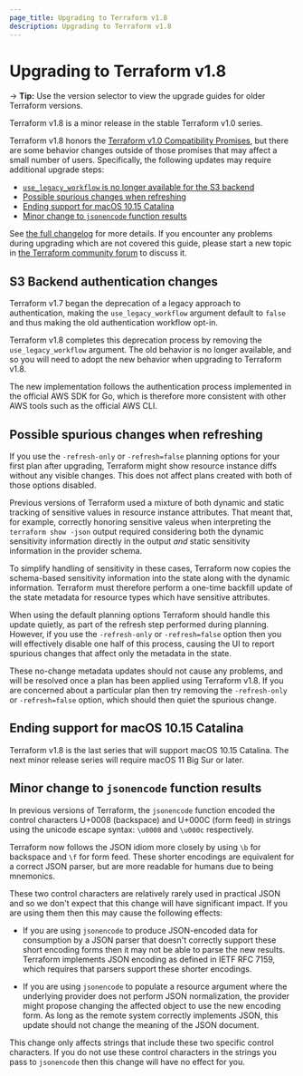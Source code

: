 ```yaml
---
page_title: Upgrading to Terraform v1.8
description: Upgrading to Terraform v1.8
---
```


# Upgrading to Terraform v1.8

-> **Tip:** Use the version selector to view the upgrade guides for older Terraform versions.

Terraform v1.8 is a minor release in the stable Terraform v1.0 series.

Terraform v1.8 honors the
[Terraform v1.0 Compatibility Promises](https://developer.hashicorp.com/terraform/language/v1-compatibility-promises),
but there are some behavior changes outside of those promises that may affect a
small number of users. Specifically, the following updates may require
additional upgrade steps:
* [`use_legacy_workflow` is no longer available for the S3 backend](#s3-backend-authentication-changes)
* [Possible spurious changes when refreshing](#possible-spurious-changes-when-refreshing)
* [Ending support for macOS 10.15 Catalina](#ending-support-for-macos-1015-catalina)
* [Minor change to `jsonencode` function results](#minor-change-to-jsonencode-function-results)

See [the full changelog](https://github.com/hashicorp/terraform/blob/v1.8/CHANGELOG.md)
for more details. If you encounter any problems during upgrading which are not
covered this guide, please start a new topic in
[the Terraform community forum](https://discuss.hashicorp.com/c/terraform-core)
to discuss it.

## S3 Backend authentication changes

Terraform v1.7 began the deprecation of a legacy approach to authentication,
making the `use_legacy_workflow` argument default to `false` and thus making the
old authentication workflow opt-in.

Terraform v1.8 completes this deprecation process by removing the
`use_legacy_workflow` argument. The old behavior is no longer available, and
so you will need to adopt the new behavior when upgrading to Terraform v1.8.

The new implementation follows the authentication process implemented in the
official AWS SDK for Go, which is therefore more consistent with other AWS
tools such as the official AWS CLI.

## Possible spurious changes when refreshing

If you use the `-refresh-only` or `-refresh=false` planning options for your
first plan after upgrading, Terraform might show resource instance diffs without
any visible changes. This does not affect plans created with both of those
options disabled.

Previous versions of Terraform used a mixture of both dynamic and static
tracking of sensitive values in resource instance attributes. That meant that,
for example, correctly honoring sensitive valeus when interpreting the
`terraform show -json` output required considering both the dynamic sensitivity
information directly in the output _and_ static sensitivity information in the
provider schema.

To simplify handling of sensitivity in these cases, Terraform now copies the
schema-based sensitivity information into the state along with the dynamic
information. Terraform must therefore perform a one-time backfill update
of the state metadata for resource types which have sensitive attributes.

When using the default planning options Terraform should handle this update
quietly, as part of the refresh step performed during planning. However, if
you use the `-refresh-only` or `-refresh=false` option then you will effectively
disable one half of this process, causing the UI to report spurious changes
that affect only the metadata in the state.

These no-change metadata updates should not cause any problems, and will be
resolved once a plan has been applied using Terraform v1.8. If you are concerned
about a particular plan then try removing the `-refresh-only` or `-refresh=false`
option, which should then quiet the spurious change.

## Ending support for macOS 10.15 Catalina

Terraform v1.8 is the last series that will support macOS 10.15 Catalina. The
next minor release series will require macOS 11 Big Sur or later.

## Minor change to `jsonencode` function results

In previous versions of Terraform, the `jsonencode` function encoded the
control characters U+0008 (backspace) and U+000C (form feed) in strings using
the unicode escape syntax: `\u0008` and `\u000c` respectively.

Terraform now follows the JSON idiom more closely by using `\b` for backspace
and `\f` for form feed. These shorter encodings are equivalent for a correct
JSON parser, but are more readable for humans due to being mnemonics.

These two control characters are relatively rarely used in practical JSON
and so we don't expect that this change will have significant impact. If you
are using them then this may cause the following effects:

- If you are using `jsonencode` to produce JSON-encoded data for consumption
  by a JSON parser that doesn't correctly support these short encoding forms
  then it may not be able to parse the new results. Terraform implements
  JSON encoding as defined in IETF RFC 7159, which requires that parsers
  support these shorter encodings.

- If you are using `jsonencode` to populate a resource argument where the
  underlying provider does not perform JSON normalization, the provider might
  propose changing the affected object to use the new encoding form. As long
  as the remote system correctly implements JSON, this update should not
  change the meaning of the JSON document.

This change only affects strings that include these two specific control
characters. If you do not use these control characters in the strings you pass
to `jsonencode` then this change will have no effect for you.
